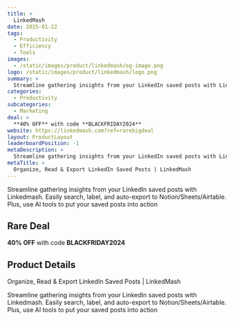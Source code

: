 ```yaml
---
title: >
  LinkedMash
date: 2025-01-22
tags:
  - Productivity
  - Efficiency
  - Tools
images:
  - /static/images/product/linkedmash/og-image.png
logo: /static/images/product/linkedmash/logo.png
summary: >
  Streamline gathering insights from your LinkedIn saved posts with Linkedmash. Easily search, label, and auto-export to Notion/Sheets/Airtable. Plus, use AI tools to put your saved posts into action
categories:
  - Productivity
subcategories:
  - Marketing
deal: >
  **40% OFF** with code **BLACKFRIDAY2024**
website: https://linkedmash.com?ref=rarebigdeal
layout: ProductLayout
leaderboardPosition: -1
metaDescription: >
  Streamline gathering insights from your LinkedIn saved posts with Linkedmash. Easily search, label, and auto-export to Notion/Sheets/Airtable. Plus, use AI tools to put your saved posts into action
metaTitle: >
  Organize, Read & Export LinkedIn Saved Posts | LinkedMash
---
```

Streamline gathering insights from your LinkedIn saved posts with Linkedmash. Easily search, label, and auto-export to Notion/Sheets/Airtable. Plus, use AI tools to put your saved posts into action

## Rare Deal

**40% OFF** with code **BLACKFRIDAY2024**

## Product Details

Organize, Read & Export LinkedIn Saved Posts | LinkedMash

Streamline gathering insights from your LinkedIn saved posts with Linkedmash. Easily search, label, and auto-export to Notion/Sheets/Airtable. Plus, use AI tools to put your saved posts into action
